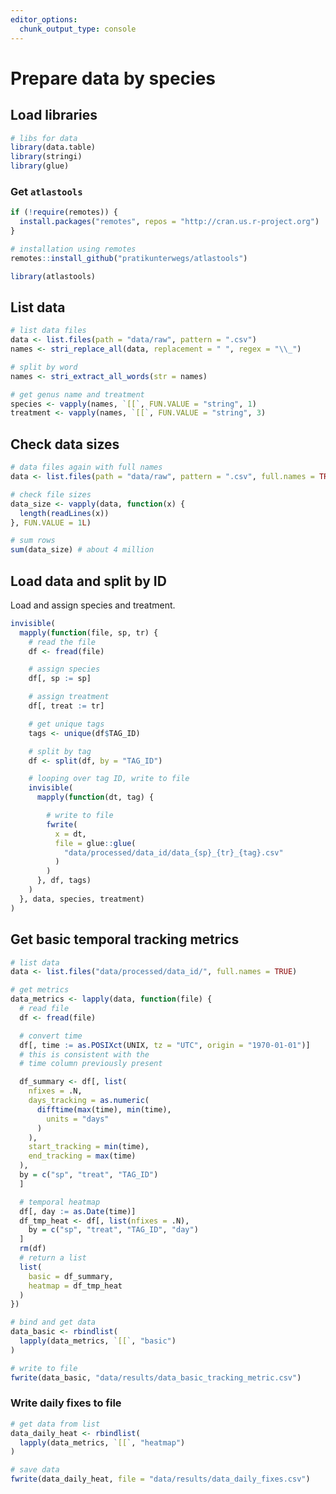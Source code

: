 ```yaml
---
editor_options: 
  chunk_output_type: console
---
```


# Prepare data by species

## Load libraries

```r
# libs for data
library(data.table)
library(stringi)
library(glue)
```

### Get `atlastools`

```r
if (!require(remotes)) {
  install.packages("remotes", repos = "http://cran.us.r-project.org")
}

# installation using remotes
remotes::install_github("pratikunterwegs/atlastools")

library(atlastools)
```

## List data

```r
# list data files
data <- list.files(path = "data/raw", pattern = ".csv")
names <- stri_replace_all(data, replacement = " ", regex = "\\_")

# split by word
names <- stri_extract_all_words(str = names)

# get genus name and treatment
species <- vapply(names, `[[`, FUN.VALUE = "string", 1)
treatment <- vapply(names, `[[`, FUN.VALUE = "string", 3)
```

## Check data sizes

```r
# data files again with full names
data <- list.files(path = "data/raw", pattern = ".csv", full.names = TRUE)

# check file sizes
data_size <- vapply(data, function(x) {
  length(readLines(x))
}, FUN.VALUE = 1L)

# sum rows
sum(data_size) # about 4 million
```

## Load data and split by ID

Load and assign species and treatment.

```r
invisible(
  mapply(function(file, sp, tr) {
    # read the file
    df <- fread(file)

    # assign species
    df[, sp := sp]

    # assign treatment
    df[, treat := tr]

    # get unique tags
    tags <- unique(df$TAG_ID)

    # split by tag
    df <- split(df, by = "TAG_ID")

    # looping over tag ID, write to file
    invisible(
      mapply(function(dt, tag) {

        # write to file
        fwrite(
          x = dt,
          file = glue::glue(
            "data/processed/data_id/data_{sp}_{tr}_{tag}.csv"
          )
        )
      }, df, tags)
    )
  }, data, species, treatment)
)
```

## Get basic temporal tracking metrics

```r
# list data
data <- list.files("data/processed/data_id/", full.names = TRUE)

# get metrics
data_metrics <- lapply(data, function(file) {
  # read file
  df <- fread(file)

  # convert time
  df[, time := as.POSIXct(UNIX, tz = "UTC", origin = "1970-01-01")]
  # this is consistent with the
  # time column previously present

  df_summary <- df[, list(
    nfixes = .N,
    days_tracking = as.numeric(
      difftime(max(time), min(time),
        units = "days"
      )
    ),
    start_tracking = min(time),
    end_tracking = max(time)
  ),
  by = c("sp", "treat", "TAG_ID")
  ]

  # temporal heatmap
  df[, day := as.Date(time)]
  df_tmp_heat <- df[, list(nfixes = .N),
    by = c("sp", "treat", "TAG_ID", "day")
  ]
  rm(df)
  # return a list
  list(
    basic = df_summary,
    heatmap = df_tmp_heat
  )
})

# bind and get data
data_basic <- rbindlist(
  lapply(data_metrics, `[[`, "basic")
)

# write to file
fwrite(data_basic, "data/results/data_basic_tracking_metric.csv")
```

### Write daily fixes to file

```r
# get data from list
data_daily_heat <- rbindlist(
  lapply(data_metrics, `[[`, "heatmap")
)

# save data
fwrite(data_daily_heat, file = "data/results/data_daily_fixes.csv")
```
